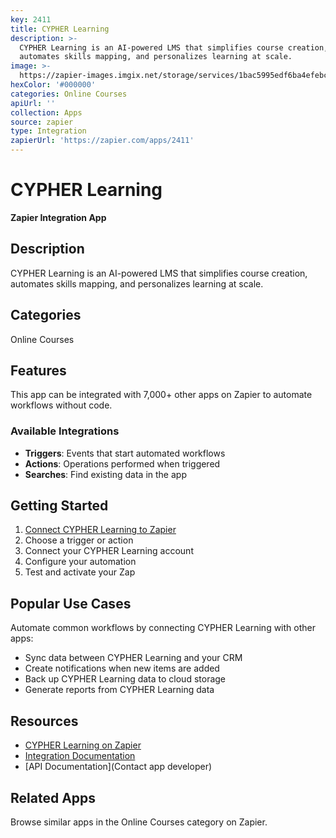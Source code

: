 ```yaml
---
key: 2411
title: CYPHER Learning
description: >-
  CYPHER Learning is an AI-powered LMS that simplifies course creation,
  automates skills mapping, and personalizes learning at scale.
image: >-
  https://zapier-images.imgix.net/storage/services/1bac5995edf6ba4efebc0b21deffd1de.png?auto=format%2Ccompress&ixlib=python-3.0.0&q=50
hexColor: '#000000'
categories: Online Courses
apiUrl: ''
collection: Apps
source: zapier
type: Integration
zapierUrl: 'https://zapier.com/apps/2411'
---
```

# CYPHER Learning

**Zapier Integration App**

## Description

CYPHER Learning is an AI-powered LMS that simplifies course creation, automates skills mapping, and personalizes learning at scale.

## Categories

Online Courses

## Features

This app can be integrated with 7,000+ other apps on Zapier to automate workflows without code.

### Available Integrations

- **Triggers**: Events that start automated workflows
- **Actions**: Operations performed when triggered
- **Searches**: Find existing data in the app

## Getting Started

1. [Connect CYPHER Learning to Zapier](https://zapier.com/apps/2411)
2. Choose a trigger or action
3. Connect your CYPHER Learning account
4. Configure your automation
5. Test and activate your Zap

## Popular Use Cases

Automate common workflows by connecting CYPHER Learning with other apps:

- Sync data between CYPHER Learning and your CRM
- Create notifications when new items are added
- Back up CYPHER Learning data to cloud storage
- Generate reports from CYPHER Learning data

## Resources

- [CYPHER Learning on Zapier](https://zapier.com/apps/2411)
- [Integration Documentation](https://zapier.com/apps/2411/integrations)
- [API Documentation](Contact app developer)

## Related Apps

Browse similar apps in the Online Courses category on Zapier.

